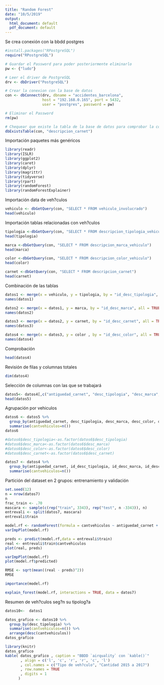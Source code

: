```yaml
---
title: "Random Forest"
date: "10/5/2019"
output:
  html_document: default
  pdf_document: default
---
```


Se crea conexión con la bbdd postgres
```r
#install.packages("RPostgreSQL")
require("RPostgreSQL")

# Guardar el Password para poder posteriormente eliminarlo
pw <- {"ludo"}

# Leer el driver de PostgreSQL
drv <- dbDriver("PostgreSQL")

# Crear la conexion con la base de datos
con <- dbConnect(drv, dbname = "accidentes_barcelona",
                 host = "192.168.0.165", port = 5432,
                 user = "postgres", password = pw)

# Eliminar el Password
rm(pw) 

# Chequear que existe la tabla de la base de datos para comprobar la conexión
dbExistsTable(con, "descripcion_carnet")

```

Importación paquetes más genéricos
```r
library(readr)
library(ISLR)
library(ggplot2)
library(caret)
library(dplyr)
library(magrittr)
library(tidyverse)
library(rpart)
library(randomForest)
library(randomForestExplainer)
```

Importación data de veh?culos
```r
vehiculo <- dbGetQuery(con, "SELECT * FROM vehiculo_involucrado")
head(vehiculo)
```

Importación tablas relacionadas con veh?culos 
```r
tipologia <-dbGetQuery(con, "SELECT * FROM descripcion_tipologia_vehiculo")
head(tipologia)
```

```r
marca <-dbGetQuery(con, "SELECT * FROM descripcion_marca_vehiculo")
head(marca)
```

```r
color <-dbGetQuery(con, "SELECT * FROM descripcion_color_vehiculo")
head(color)
```

```r
carnet <-dbGetQuery(con, "SELECT * FROM descripcion_carnet")
head(carnet)
```

Combinación de las tablas

```r
datos1 <- merge(x = vehiculo, y = tipologia, by = "id_desc_tipologia", all = TRUE)
names(datos1)
```

```r
datos2 <- merge(x = datos1, y = marca, by = "id_desc_marca", all = TRUE)
names(datos2)
```

```r
datos3 <- merge(x = datos2, y = carnet, by = "id_desc_carnet", all = TRUE)
names(datos3)
```

```r
datos4 <- merge(x = datos3, y = color , by = "id_desc_color", all = TRUE)
names(datos4)
```

Comprobación

```r
head(datos4)
```

Revisión de filas y columnas totales
```r

dim(datos4)
```

Selección de columnas con las que se trabajará

```r
datos5<- datos4[,c("antiguedad_carnet", "desc_tipologia", "desc_marca", "desc_color", "desc_carnet")]
head(datos5)
```


Agrupación por vehiculos
```r
datos6 <- datos5 %>%
  group_by(antiguedad_carnet, desc_tipologia, desc_marca, desc_color, desc_carnet) %>%
  summarise(cantvehiculos=n())
datos6
```
```r
#datos6$desc_tipologia<-as.factor(datos6$desc_tipologia)
#datos6$desc_marca<-as.factor(datos6$desc_marca)
#datos6$desc_color<-as.factor(datos6$desc_color)
#datos6$desc_carnet<-as.factor(datos6$desc_carnet)
```

```r
datos7 <- datos4 %>%
  group_by(antiguedad_carnet, id_desc_tipologia, id_desc_marca, id_desc_color, id_desc_carnet) %>%
  summarise(cantvehiculos=n())

```


Partición del dataset en 2 grupos: entrenamiento y validación 
```r
set.seed(12)
n = nrow(datos7) 
n
frac_train <- .70
mascara <- sample(c(rep("train", 3343), rep("test", n -3343)), n)
entrevali <- split(datos7, mascara)
entrevali$train
```


```r
model.rf <- randomForest(formula = cantvehiculos ~ antiguedad_carnet + id_desc_tipologia + id_desc_marca + id_desc_color + id_desc_carnet , importance = TRUE ,data = entrevali$train, na.action=na.roughfix)
varImpPlot(model.rf)

```

```r
preds <- predict(model.rf,data = entrevali$train)
real <- entrevali$train$cantvehiculos
plot(real, preds)
```

```r
varImpPlot(model.rf)
plot(model.rf$predicted)
```

```r
RMSE <- sqrt(mean((real - preds)^2))
RMSE

importance(model.rf)
```

```r
explain_forest(model.rf, interactions = TRUE, data = datos7)

```



Resumen de veh?culos seg?n su tipolog?a

```r
datos10<-  datos1

datos_grafico <- datos10 %>%
  group_by(desc_tipologia) %>%
  summarise(cantvehiculos=n()) %>%
  arrange(desc(cantvehiculos))
datos_grafico

library(knitr)
datos_grafico
kable( datos_grafico , caption = "BBDD `airquality` con `kable()`"
       , align = c('l', 'c', 'r', 'r', 'c', 'l')
       , col.names = c("Tipo de veh?culo", "Cantidad 2015 a 2017")
       , row.names = TRUE
       , digits = 1
      )

```

